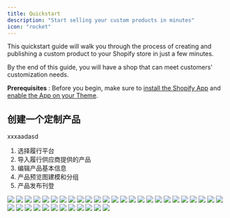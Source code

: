 ```yaml
---
title: Quickstart
description: "Start selling your custom products in minutes"
icon: "rocket"
---
```


This quickstart guide will walk you through the process of creating and publishing a custom product to your Shopify store in just a few minutes.

By the end of this guide, you will have a shop that can meet customers' customization needs.

<Tip>**Prerequisites** : Before you begin, make sure to [install the Shopify App]() and [enable the App on your Theme]().</Tip>

## 创建一个定制产品
xxxaadasd
1. 选择履行平台
2. 导入履行供应商提供的产品
3. 编辑产品基本信息
4. 产品预览图建模和分组
5. 产品发布刊登

<Frame caption="选择履行商产品">
  <img src="/images/get-started/PixPin_2025-04-28_16-35-29.png" />
</Frame>

<Frame caption="选择履行商产品">
  <img src="/images/get-started/PixPin_2025-04-28_17-01-26.png" />
</Frame>

<Frame caption="选择履行商产品">
  <img src="/images/get-started/PixPin_2025-04-28_16-46-05.png" />
</Frame>

<Frame caption="选择履行商产品">
  <img src="/images/get-started/PixPin_2025-04-28_16-47-40.png" />
</Frame>

<Frame caption="选择履行商产品">
  <img src="/images/get-started/PixPin_2025-04-28_17-07-35.png" />
</Frame>

<Frame caption="选择履行商产品">
  <img src="/images/get-started/PixPin_2025-04-28_17-40-59.png" />
</Frame>

<Frame caption="选择履行商产品">
  <img src="/images/get-started/PixPin_2025-04-28_17-39-59.png" />
</Frame>

<Frame caption="选择履行商产品">
  <img src="/images/get-started/PixPin_2025-04-28_17-41-55.png" />
</Frame>

<Frame caption="选择履行商产品">
  <img src="/images/get-started/PixPin_2025-04-28_17-43-41.png" />
</Frame>

<Frame caption="选择履行商产品">
  <img src="/images/get-started/PixPin_2025-04-28_17-44-53.png" />
</Frame>

<Frame caption="选择履行商产品">
  <img src="/images/get-started/PixPin_2025-04-28_17-46-08.png" />
</Frame>

<Frame caption="选择履行商产品">
  <img src="/images/get-started/PixPin_2025-04-29_09-55-11.png" />
</Frame>

<Frame caption="选择履行商产品">
  <img src="/images/get-started/PixPin_2025-04-29_09-56-58.png" />
</Frame>

<Frame caption="选择履行商产品">
  <img src="/images/get-started/PixPin_2025-04-29_10-07-48.png" />
</Frame>

<Frame caption="选择履行商产品">
  <img src="/images/get-started/PixPin_2025-04-29_10-18-09.png" />
</Frame>

<Frame caption="选择履行商产品">
  <img src="/images/get-started/PixPin_2025-04-29_10-19-37.png" />
</Frame>

<Frame caption="选择履行商产品">
  <img src="/images/get-started/PixPin_2025-04-29_10-20-18.png" />
</Frame>

<Frame caption="选择履行商产品">
  <img src="/images/get-started/PixPin_2025-04-29_10-21-03.png" />
</Frame>

<Frame caption="选择履行商产品">
  <img src="/images/get-started/PixPin_2025-04-29_10-25-26.png" />
</Frame>

<Frame caption="选择履行商产品">
  <img src="/images/get-started/PixPin_2025-04-29_10-26-16.png" />
</Frame>

<Frame caption="选择履行商产品">
  <img src="/images/get-started/PixPin_2025-04-29_10-27-58.png" />
</Frame>

<Frame caption="选择履行商产品">
  <img src="/images/get-started/PixPin_2025-04-29_10-33-29.png" />
</Frame>

<Frame caption="选择履行商产品">
  <img src="/images/get-started/PixPin_2025-04-29_10-34-40.png" />
</Frame>

<Frame caption="选择履行商产品">
  <img src="/images/get-started/PixPin_2025-04-29_10-37-28.png" />
</Frame>

<Frame caption="选择履行商产品">
  <img src="/images/get-started/PixPin_2025-04-29_10-43-40.png" />
</Frame>

<Frame caption="选择履行商产品">
  <img src="/images/get-started/PixPin_2025-04-29_10-43-52.png" />
</Frame>

<Frame caption="选择履行商产品">
  <img src="/images/get-started/PixPin_2025-04-29_10-44-22.png" />
</Frame>

<Frame caption="选择履行商产品">
  <img src="/images/get-started/PixPin_2025-04-29_10-45-49.png" />
</Frame>

<Frame caption="选择履行商产品">
  <img src="/images/get-started/PixPin_2025-04-29_10-47-49.png" />
</Frame>

<Frame caption="选择履行商产品">
  <img src="/images/get-started/PixPin_2025-04-29_10-52-06.png" />
</Frame>

<Frame caption="选择履行商产品">
  <img src="/images/get-started/PixPin_2025-04-29_10-58-44.png" />
</Frame>

<Frame caption="选择履行商产品">
  <img src="/images/get-started/PixPin_2025-04-29_11-01-07.png" />
</Frame>

<Frame caption="选择履行商产品">
  <img src="/images/get-started/PixPin_2025-04-29_11-03-27.png" />
</Frame>

<Frame caption="选择履行商产品">
  <img src="/images/get-started/PixPin_2025-04-29_11-05-20.png" />
</Frame>

<Frame caption="选择履行商产品">
  <img src="/images/get-started/PixPin_2025-04-29_11-16-20.png" />
</Frame>

<Frame caption="选择履行商产品">
  <img src="/images/get-started/PixPin_2025-04-29_11-31-08.png" />
</Frame>

<Frame caption="选择履行商产品">
  <img src="/images/get-started/PixPin_2025-04-29_11-31-24.png" />
</Frame>
